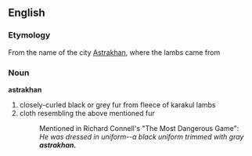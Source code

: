 ==English==
===Etymology===
From the name of the city [[Astrakhan]], where the lambs came from
===Noun===
'''astrakhan'''
#closely-curled black or grey fur from fleece of karakul lambs
#cloth resembling the above mentioned fur
#:Mentioned in Richard Connell's "The Most Dangerous Game":
#:''He was dressed in uniform--a black uniform trimmed with gray '''astrakhan.'''''